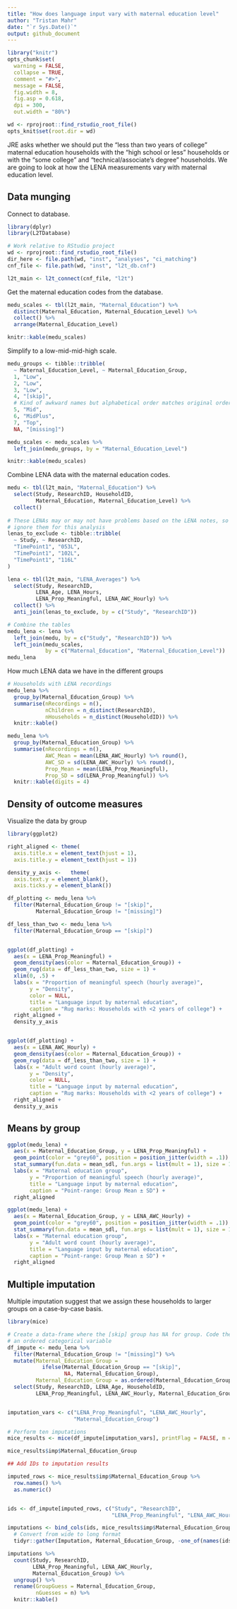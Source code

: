 ```yaml
---
title: "How does language input vary with maternal education level"
author: "Tristan Mahr"
date: "`r Sys.Date()`"
output: github_document
---
```


```r
library("knitr")
opts_chunk$set(
  warning = FALSE,
  collapse = TRUE, 
  comment = "#>", 
  message = FALSE,
  fig.width = 8,
  fig.asp = 0.618,
  dpi = 300,
  out.width = "80%")

wd <- rprojroot::find_rstudio_root_file()
opts_knit$set(root.dir = wd)
```

JRE asks whether we should put the "less than two years of college" maternal 
education households with the "high school or less" households  or with the 
"some college" and "technical/associate's degree" households. We are going to
look at how the LENA measurements vary with maternal education level.



## Data munging

Connect to database.

```r
library(dplyr)
library(L2TDatabase)

# Work relative to RStudio project
wd <- rprojroot::find_rstudio_root_file()
dir_here <- file.path(wd, "inst", "analyses", "ci_matching")
cnf_file <- file.path(wd, "inst", "l2t_db.cnf")

l2t_main <- l2t_connect(cnf_file, "l2t")
```

Get the maternal education codes from the database.

```r
medu_scales <- tbl(l2t_main, "Maternal_Education") %>% 
  distinct(Maternal_Education, Maternal_Education_Level) %>% 
  collect() %>% 
  arrange(Maternal_Education_Level)

knitr::kable(medu_scales)
```

Simplify to a low-mid-mid-high scale.

```r
medu_groups <- tibble::tribble(
  ~ Maternal_Education_Level, ~ Maternal_Education_Group,
  1, "Low", 
  2, "Low", 
  3, "Low", 
  4, "[skip]", 
  # Kind of awkward names but alphabetical order matches original order
  5, "Mid", 
  6, "MidPlus", 
  7, "Top", 
  NA, "[missing]")

medu_scales <- medu_scales %>% 
  left_join(medu_groups, by = "Maternal_Education_Level")

knitr::kable(medu_scales)
```



Combine LENA data with the maternal education codes.

```r
medu <- tbl(l2t_main, "Maternal_Education") %>% 
  select(Study, ResearchID, HouseholdID, 
         Maternal_Education, Maternal_Education_Level) %>% 
  collect()
  
# These LENAs may or may not have problems based on the LENA notes, so let's
# ignore them for this analysis
lenas_to_exclude <- tibble::tribble(
  ~ Study, ~ ResearchID,
  "TimePoint1", "053L",
  "TimePoint1", "102L",
  "TimePoint1", "116L"
)

lena <- tbl(l2t_main, "LENA_Averages") %>% 
  select(Study, ResearchID, 
         LENA_Age, LENA_Hours, 
         LENA_Prop_Meaningful, LENA_AWC_Hourly) %>% 
  collect() %>% 
  anti_join(lenas_to_exclude, by = c("Study", "ResearchID"))

# Combine the tables
medu_lena <- lena %>% 
  left_join(medu, by = c("Study", "ResearchID")) %>% 
  left_join(medu_scales, 
            by = c("Maternal_Education", "Maternal_Education_Level"))
medu_lena
```

How much LENA data we have in the different groups

```r
# Households with LENA recordings
medu_lena %>% 
  group_by(Maternal_Education_Group) %>% 
  summarise(nRecordings = n(), 
            nChildren = n_distinct(ResearchID),
            nHouseholds = n_distinct(HouseholdID)) %>% 
  knitr::kable()

medu_lena %>% 
  group_by(Maternal_Education_Group) %>% 
  summarise(nRecordings = n(), 
            AWC_Mean = mean(LENA_AWC_Hourly) %>% round(),
            AWC_SD = sd(LENA_AWC_Hourly) %>% round(),
            Prop_Mean = mean(LENA_Prop_Meaningful),
            Prop_SD = sd(LENA_Prop_Meaningful)) %>% 
  knitr::kable(digits = 4)
```

## Density of outcome measures

Visualize the data by group

```r
library(ggplot2)

right_aligned <- theme(
  axis.title.x = element_text(hjust = 1), 
  axis.title.y = element_text(hjust = 1))

density_y_axis <-   theme(
  axis.text.y = element_blank(), 
  axis.ticks.y = element_blank())

df_plotting <- medu_lena %>% 
  filter(Maternal_Education_Group != "[skip]", 
         Maternal_Education_Group != "[missing]")

df_less_than_two <- medu_lena %>% 
  filter(Maternal_Education_Group == "[skip]")


ggplot(df_plotting) + 
  aes(x = LENA_Prop_Meaningful) + 
  geom_density(aes(color = Maternal_Education_Group)) + 
  geom_rug(data = df_less_than_two, size = 1) +
  xlim(0, .5) +
  labs(x = "Proportion of meaningful speech (hourly average)",
       y = "Density",
       color = NULL,
       title = "Language input by maternal education",
       caption = "Rug marks: Households with <2 years of college") +
  right_aligned + 
  density_y_axis


ggplot(df_plotting) + 
  aes(x = LENA_AWC_Hourly) + 
  geom_density(aes(color = Maternal_Education_Group)) + 
  geom_rug(data = df_less_than_two, size = 1) +
  labs(x = "Adult word count (hourly average)",
       y = "Density",
       color = NULL,
       title = "Language input by maternal education",
       caption = "Rug marks: Households with <2 years of college") +
  right_aligned + 
  density_y_axis
```

## Means by group

```r
ggplot(medu_lena) + 
  aes(x = Maternal_Education_Group, y = LENA_Prop_Meaningful) + 
  geom_point(color = "grey60", position = position_jitter(width = .1)) + 
  stat_summary(fun.data = mean_sdl, fun.args = list(mult = 1), size = 1) +
  labs(x = "Maternal education group",
       y = "Proportion of meaningful speech (hourly average)",
       title = "Language input by maternal education",
       caption = "Point-range: Group Mean ± SD") +
  right_aligned

ggplot(medu_lena) + 
  aes(x = Maternal_Education_Group, y = LENA_AWC_Hourly) + 
  geom_point(color = "grey60", position = position_jitter(width = .1)) + 
  stat_summary(fun.data = mean_sdl, fun.args = list(mult = 1), size = 1) +
  labs(x = "Maternal education group",
       y = "Adult word count (hourly average)",
       title = "Language input by maternal education",
       caption = "Point-range: Group Mean ± SD") +
  right_aligned

```



## Multiple imputation

Multiple imputation suggest that we assign these households to larger groups on
a case-by-case basis.

```r
library(mice)

# Create a data-frame where the [skip] group has NA for group. Code the group as
# an ordered categorical variable
df_impute <- medu_lena %>% 
  filter(Maternal_Education_Group != "[missing]") %>% 
  mutate(Maternal_Education_Group = 
           ifelse(Maternal_Education_Group == "[skip]", 
                  NA, Maternal_Education_Group), 
         Maternal_Education_Group = as.ordered(Maternal_Education_Group)) %>% 
  select(Study, ResearchID, LENA_Age, HouseholdID, 
         LENA_Prop_Meaningful, LENA_AWC_Hourly, Maternal_Education_Group)


imputation_vars <- c("LENA_Prop_Meaningful", "LENA_AWC_Hourly", 
                     "Maternal_Education_Group")

# Perform ten imputations
mice_results <- mice(df_impute[imputation_vars], printFlag = FALSE, m = 10)

mice_results$imp$Maternal_Education_Group 

## Add IDs to imputation results

imputed_rows <- mice_results$imp$Maternal_Education_Group %>% 
  row.names() %>% 
  as.numeric()


ids <- df_impute[imputed_rows, c("Study", "ResearchID", 
                                 "LENA_Prop_Meaningful", "LENA_AWC_Hourly")]

imputations <- bind_cols(ids, mice_results$imp$Maternal_Education_Group) %>% 
  # Convert from wide to long format
  tidyr::gather(Imputation, Maternal_Education_Group, -one_of(names(ids)))

imputations %>% 
  count(Study, ResearchID,
        LENA_Prop_Meaningful, LENA_AWC_Hourly, 
        Maternal_Education_Group) %>% 
  ungroup() %>% 
  rename(GroupGuess = Maternal_Education_Group, 
         nGuesses = n) %>% 
  knitr::kable()
```


